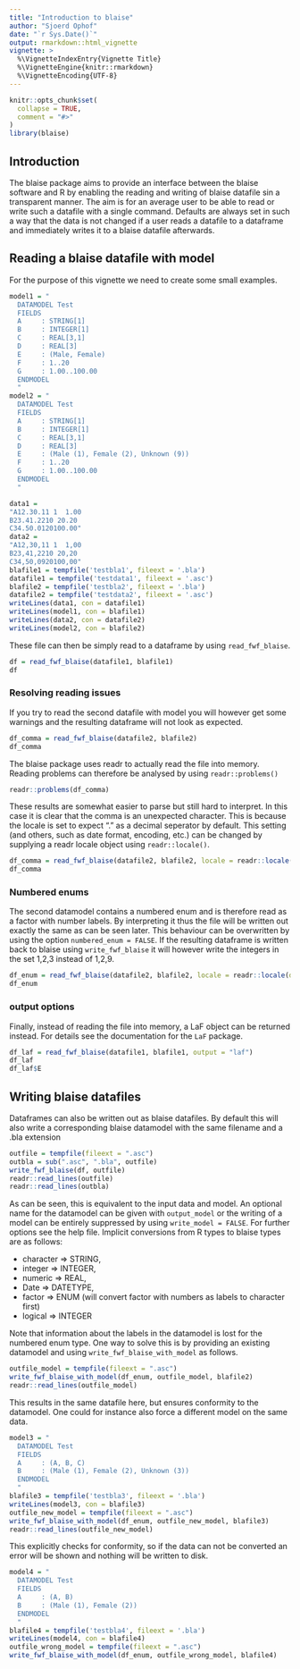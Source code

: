 ```yaml
---
title: "Introduction to blaise"
author: "Sjoerd Ophof"
date: "`r Sys.Date()`"
output: rmarkdown::html_vignette
vignette: >
  %\VignetteIndexEntry{Vignette Title}
  %\VignetteEngine{knitr::rmarkdown}
  %\VignetteEncoding{UTF-8}
---
```


```r
knitr::opts_chunk$set(
  collapse = TRUE,
  comment = "#>"
)
library(blaise)
```

## Introduction

The blaise package aims to provide an interface between the blaise software and R by enabling
the reading and writing of blaise datafile sin a transparent manner. The aim is for an average
user to be able to read or write such a datafile with a single command. Defaults are always
set in such a way that the data is not changed if a user reads a datafile to a dataframe and 
immediately writes it to a blaise datafile afterwards.

## Reading a blaise datafile with model

For the purpose of this vignette we need to create some small examples.
```r
model1 = "
  DATAMODEL Test
  FIELDS
  A     : STRING[1]
  B     : INTEGER[1]
  C     : REAL[3,1]
  D     : REAL[3]
  E     : (Male, Female)
  F     : 1..20
  G     : 1.00..100.00
  ENDMODEL
  "
model2 = "
  DATAMODEL Test
  FIELDS
  A     : STRING[1]
  B     : INTEGER[1]
  C     : REAL[3,1]
  D     : REAL[3]
  E     : (Male (1), Female (2), Unknown (9))
  F     : 1..20
  G     : 1.00..100.00
  ENDMODEL
  "

data1 =
"A12.30.11 1  1.00
B23.41.2210 20.20
C34.50.0120100.00"
data2 = 
"A12,30,11 1  1,00
B23,41,2210 20,20
C34,50,0920100,00"
blafile1 = tempfile('testbla1', fileext = '.bla')
datafile1 = tempfile('testdata1', fileext = '.asc')
blafile2 = tempfile('testbla2', fileext = '.bla')
datafile2 = tempfile('testdata2', fileext = '.asc')
writeLines(data1, con = datafile1)
writeLines(model1, con = blafile1)
writeLines(data2, con = datafile2)
writeLines(model2, con = blafile2)
```

These file can then be simply read to a dataframe by using ```read_fwf_blaise```.
```r
df = read_fwf_blaise(datafile1, blafile1)
df
```

### Resolving reading issues

If you try to read the second datafile with model you will however get some warnings and the resulting
dataframe will not look as expected.
```r
df_comma = read_fwf_blaise(datafile2, blafile2)
df_comma
```

The blaise package uses readr to actually read the file into memory. Reading problems can therefore be analysed by using ```readr::problems()```
```r
readr::problems(df_comma)
```

These results are somewhat easier to parse but still hard to interpret. 
In this case it is clear that the comma is an unexpected character.
This is because the locale is set to expect "." as a decimal seperator by default. This setting (and others, such
as date format, encoding, etc.) can be changed by supplying a readr locale object using ```readr::locale()```.
```r
df_comma = read_fwf_blaise(datafile2, blafile2, locale = readr::locale(decimal_mark = ","))
df_comma
```

### Numbered enums

The second datamodel contains a numbered enum and is therefore read as a factor with number labels. By interpreting it thus the file will be written out exactly the same as can be seen later. This behaviour can be overwritten by using the option ```numbered_enum = FALSE```. If the resulting dataframe is written back to blaise using ```write_fwf_blaise``` it will however write the integers in the set 1,2,3 instead of 1,2,9.
```r
df_enum = read_fwf_blaise(datafile2, blafile2, locale = readr::locale(decimal_mark = ","), numbered_enum = FALSE)
df_enum
```

### output options

Finally, instead of reading the file into memory, a LaF object can be returned instead. For details see the documentation for the ```LaF``` package.
```r
df_laf = read_fwf_blaise(datafile1, blafile1, output = "laf")
df_laf
df_laf$E
```

## Writing blaise datafiles

Dataframes can also be written out as blaise datafiles. By default this will also write a corresponding blaise
datamodel with the same filename and a .bla extension
```r
outfile = tempfile(fileext = ".asc")
outbla = sub(".asc", ".bla", outfile)
write_fwf_blaise(df, outfile)
readr::read_lines(outfile)
readr::read_lines(outbla)
```

As can be seen, this is equivalent to the input data and model. An optional name for the datamodel can be
given with ```output_model``` or the writing of a model can be entirely suppressed by using ```write_model = FALSE```.
For further options see the help file.
Implicit conversions from R types to blaise types are as follows:

* character => STRING,
* integer => INTEGER,
* numeric => REAL,
* Date => DATETYPE,
* factor => ENUM (will convert factor with numbers as labels to character first)
* logical => INTEGER

Note that information about the labels in the datamodel is lost for the numbered enum type. 
One way to solve this is by providing an existing datamodel and using ```write_fwf_blaise_with_model```
as follows.
```r
outfile_model = tempfile(fileext = ".asc")
write_fwf_blaise_with_model(df_enum, outfile_model, blafile2)
readr::read_lines(outfile_model)
```

This results in the same datafile here, but ensures conformity to the datamodel. One could for instance also
force a different model on the same data.
```r
model3 = "
  DATAMODEL Test
  FIELDS
  A     : (A, B, C)
  B     : (Male (1), Female (2), Unknown (3))
  ENDMODEL
  "
blafile3 = tempfile('testbla3', fileext = '.bla')
writeLines(model3, con = blafile3)
outfile_new_model = tempfile(fileext = ".asc")
write_fwf_blaise_with_model(df_enum, outfile_new_model, blafile3)
readr::read_lines(outfile_new_model)
```

This explicitly checks for conformity, so if the data can not be converted an error will be shown and nothing will be written to disk.
```r
model4 = "
  DATAMODEL Test
  FIELDS
  A     : (A, B)
  B     : (Male (1), Female (2))
  ENDMODEL
  "
blafile4 = tempfile('testbla4', fileext = '.bla')
writeLines(model4, con = blafile4)
outfile_wrong_model = tempfile(fileext = ".asc")
write_fwf_blaise_with_model(df_enum, outfile_wrong_model, blafile4)
```

